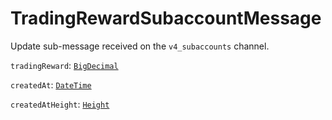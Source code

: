 
# TradingRewardSubaccountMessage

Update sub-message received on the `v4_subaccounts` channel.

`tradingReward`: [`BigDecimal`]

`createdAt`: [`DateTime`]

`createdAtHeight`: [`Height`]

[`BigDecimal`]: /types/big_decimal
[`DateTime`]: /types/date_time
[`Height`]: /types/height
